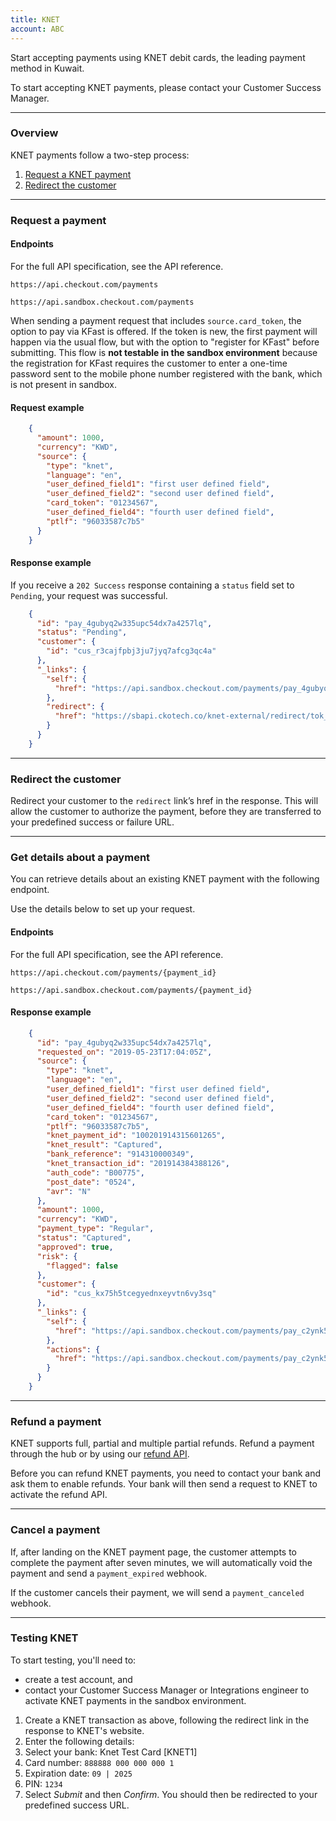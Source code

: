 ```yaml
---
title: KNET
account: ABC
---
```


Start accepting payments using KNET debit cards, the leading payment method in Kuwait.

<TipBox variant="info">

  To start accepting KNET payments, please contact your Customer Success Manager.

</TipBox>

---

### Overview

KNET payments follow a two-step process:

1.  [Request a KNET payment](/payments/payment-methods/cards/knet#Request_a_payment)
2.  [Redirect the customer](/payments/payment-methods/cards/knet#Redirect_the_customer)

---

### Request a payment

#### Endpoints

For the full API specification, see the <ExternalLink href="https://api-reference.checkout.com" target="_blank">API reference</ExternalLink>.

<tabs>
<tab title="Live" active>
<LineCodeWrapper type="post">

`https://api.checkout.com/payments`

</LineCodeWrapper>
</tab>
<tab title="Sandbox">
<LineCodeWrapper type="post">

`https://api.sandbox.checkout.com/payments`

</LineCodeWrapper>
</tab>
</tabs>

<TipBox variant="note">

When sending a payment request that includes `source.card_token`, the option to pay via KFast is offered. If the token is new, the first payment will happen via the usual flow, but with the option to "register for KFast" before submitting. This flow is **not testable in the sandbox environment** because the registration for KFast requires the customer to enter a one-time password sent to the mobile phone number registered with the bank, which is not present in sandbox.

</TipBox>

#### Request example

```json
    {
      "amount": 1000,
      "currency": "KWD",
      "source": {
        "type": "knet",
        "language": "en",
        "user_defined_field1": "first user defined field",
        "user_defined_field2": "second user defined field",
        "card_token": "01234567",
        "user_defined_field4": "fourth user defined field",
        "ptlf": "96033587c7b5"
      }
    }
```

#### Response example

If you receive a `202 Success` response containing a `status` field set to `Pending`, your request was successful.

```json
    {
      "id": "pay_4gubyq2w335upc54dx7a4257lq",
      "status": "Pending",
      "customer": {
        "id": "cus_r3cajfpbj3ju7jyq7afcg3qc4a"
      },
      "_links": {
        "self": {
          "href": "https://api.sandbox.checkout.com/payments/pay_4gubyq2w335upc54dx7a4257lq"
        },
        "redirect": {
          "href": "https://sbapi.ckotech.co/knet-external/redirect/tok_tl6kftlhdpzephqelsbpyovl4i/pay"
        }
      }
    }
```

---

### Redirect the customer

Redirect your customer to the `redirect` link’s href in the response. This will allow the customer to authorize the payment, before they are transferred to your predefined success or failure URL.

---

### Get details about a payment

You can retrieve details about an existing KNET payment with the following endpoint.

Use the details below to set up your request.

#### Endpoints

For the full API specification, see the <ExternalLink href="https://api-reference.checkout.com" target="_blank">API reference</ExternalLink>.


<tabs>
<tab title="Live" active>
<LineCodeWrapper type="post">

`https://api.checkout.com/payments/{payment_id}`

</LineCodeWrapper>
</tab>
<tab title="Sandbox">
<LineCodeWrapper type="post">

`https://api.sandbox.checkout.com/payments/{payment_id}`

</LineCodeWrapper>
</tab>
</tabs>

#### Response example

```json
    {
      "id": "pay_4gubyq2w335upc54dx7a4257lq",
      "requested_on": "2019-05-23T17:04:05Z",
      "source": {
        "type": "knet",
        "language": "en",
        "user_defined_field1": "first user defined field",
        "user_defined_field2": "second user defined field",
        "user_defined_field4": "fourth user defined field",
        "card_token": "01234567",
        "ptlf": "96033587c7b5",
        "knet_payment_id": "100201914315601265",
        "knet_result": "Captured",
        "bank_reference": "914310000349",
        "knet_transaction_id": "201914384388126",
        "auth_code": "B00775",
        "post_date": "0524",
        "avr": "N"
      },
      "amount": 1000,
      "currency": "KWD",
      "payment_type": "Regular",
      "status": "Captured",
      "approved": true,
      "risk": {
        "flagged": false
      },
      "customer": {
        "id": "cus_kx75h5tcegyednxeyvtn6vy3sq"
      },
      "_links": {
        "self": {
          "href": "https://api.sandbox.checkout.com/payments/pay_c2ynk5nnjacuxia3r4matf5wmu"
        },
        "actions": {
          "href": "https://api.sandbox.checkout.com/payments/pay_c2ynk5nnjacuxia3r4matf5wmu/actions"
        }
      }
    }
```

---

### Refund a payment

KNET supports full, partial and multiple partial refunds. Refund a payment through the <ExternalLink href="https://hub.checkout.com/v2" target="_blank">hub</ExternalLink> or by using our [refund API](/payments/manage-payments/refund-a-payment").

<TipBox variant="note">

Before you can refund KNET payments, you need to contact your bank and ask them to enable refunds. Your bank will then send a request to KNET to activate the refund API.

</TipBox>

---

### Cancel a payment

If, after landing on the KNET payment page, the customer attempts to complete the payment after seven minutes, we will automatically void the payment and send a `payment_expired` webhook.

If the customer cancels their payment, we will send a `payment_canceled` webhook.

---

### Testing KNET

<TipBox variant="note">

To start testing, you'll need to:

*   <ExternalLink href="https://www.checkout.com/get-test-account" target="_blank">create a test account</ExternalLink>, and
*   contact your Customer Success Manager or Integrations engineer to activate KNET payments in the sandbox environment.

</TipBox>

1.  Create a KNET transaction as above, following the redirect link in the response to KNET's website.
2.  Enter the following details:
1.  Select your bank: Knet Test Card \[KNET1\]
2.  Card number:  `888888 000 000 000 1`
3.  Expiration date: `09 | 2025`
4.  PIN: `1234`
3.  Select _Submit_ and then _Confirm_. You should then be redirected to your predefined success URL.
